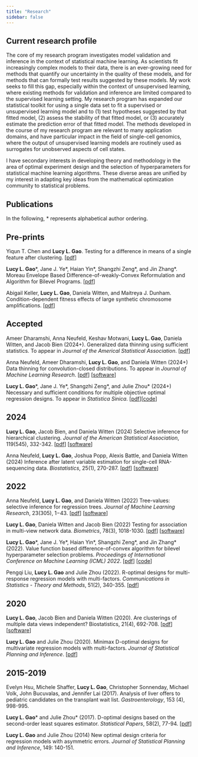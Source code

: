 ```yaml
---
title: "Research"
sidebar: false
---
```


## Current research profile  

The core of my research program investigates model validation and inference in the context of statistical machine learning. As scientists fit increasingly complex models to their data, there is an ever-growing need for methods that quantify our uncertainty in the quality of these models, and for methods that can formally test  results suggested by these models. My work seeks to fill this gap, especially within the context of unsupervised learning, where existing methods for validation and inference are limited compared to the supervised learning setting. My research program has expanded our statistical toolkit for using a single data set to  fit a supervised or unsupervised learning model and to (1) test hypotheses suggested by that fitted model, (2) assess the stability of that fitted model, or (3) accurately estimate the prediction error of that fitted model. The methods developed in the course of my research program are relevant to many application domains, and have particular impact in the field of single-cell genomics, where the output of unsupervised learning models are routinely used as surrogates for unobserved aspects of cell states. 

I have secondary interests in developing theory and methodology in the area of optimal experiment design and the selection of hyperparameters for statistical machine learning algorithms. These diverse areas are unified by my interest in adapting key ideas from the mathematical optimization community to statistical problems. 

## Publications

In the following, \* represents alphabetical author ordering.

## Pre-prints 
Yiqun T. Chen and **Lucy L. Gao**. Testing for a difference in means of a single feature after clustering. [[pdf](https://arxiv.org/pdf/2311.16375.pdf)]

**Lucy L. Gao**\*, Jane J. Ye\*, Haian Yin\*, Shangzhi Zeng\*, and Jin Zhang\*. Moreau Envelope Based Difference-of-weakly-Convex Reformulation and Algorithm for Bilevel Programs. [[pdf](https://arxiv.org/abs/2306.16761)]

Abigail Keller, **Lucy L. Gao**, Daniela Witten, and Maitreya J. Dunham. Condition-dependent fitness effects of large synthetic chromosome amplifications. [[pdf](https://www.biorxiv.org/content/10.1101/2023.06.08.544269v1)]



## Accepted

Ameer Dharamshi, Anna Neufeld, Keshav Motwani, **Lucy L. Gao**, Daniela Witten, and Jacob Bien (2024+). Generalized data thinning using sufficient statistics. To appear in *Journal of the Americal Statistical Association*. [[pdf](https://arxiv.org/abs/2303.12931)]

Anna Neufeld, Ameer Dharamshi, **Lucy L. Gao**, and Daniela Witten (2024+) Data thinning for convolution-closed distributions. To appear in *Journal of Machine Learning Research*. [[pdf](https://arxiv.org/abs/2301.07276)] [[software](https://anna-neufeld.github.io/datathin/index.html)]

**Lucy L. Gao**\*, Jane J. Ye\*, Shangzhi Zeng\*, and Julie Zhou\* (2024+) Necessary and sufficient conditions for multiple objective optimal regression designs. To appear in *Statistica Sinica*.  [[pdf](https://arxiv.org/abs/2303.04746)][[code](https://github.com/lucylgao/multi-objective-paper-code-2022)]

## 2024 

**Lucy L. Gao**, Jacob Bien, and Daniela Witten (2024) Selective inference for hierarchical clustering. *Journal of the American Statistical Association*, 119(545), 332-342. [[pdf](https://arxiv.org/abs/2012.02936)] [[software](clusterpval)]

Anna Neufeld, **Lucy L. Gao**, Joshua Popp, Alexis Battle, and Daniela Witten (2024) Inference after latent variable estimation for single-cell RNA-sequencing data. *Biostatistics*, 25(1), 270-287. [[pdf](https://arxiv.org/abs/2207.00554)] [[software](https://anna-neufeld.github.io/countsplit/)]

## 2022 

Anna Neufeld, **Lucy L. Gao**, and Daniela Witten (2022) Tree-values: selective inference for regression trees. *Journal of Machine Learning Research*, 23(305), 1−43. [[pdf](https://arxiv.org/pdf/2106.07816.pdf)] [[software](https://anna-neufeld.github.io/treevalues/)]

**Lucy L. Gao**, Daniela Witten and Jacob Bien (2022) Testing for association in multi-view network data. *Biometrics*, 78(3), 1018-1030. [[pdf](https://arxiv.org/pdf/1909.11640)] [[software](https://cran.r-project.org/web/packages/multiviewtest/index.html)]

**Lucy L. Gao**\*, Jane J. Ye\*, Haian Yin\*, Shangzhi Zeng\*, and Jin Zhang\* (2022). Value function based difference-of-convex algorithm for bilevel hyperparameter selection problems. *Proceedings of International Conference on Machine Learning (ICML) 2022*. [[pdf](https://arxiv.org/abs/2206.05976)] [[code](https://github.com/SUSTech-Optimization/VF-iDCA)]

Pengqi Liu, **Lucy L. Gao** and Julie Zhou (2022). R-optimal designs for multi-response regression models with multi-factors. *Communications in Statistics - Theory and Methods*, 51(2), 340-355. [[pdf](https://arxiv.org/abs/1910.02539)]

## 2020

**Lucy L. Gao**, Jacob Bien and Daniela Witten (2020). Are clusterings of multiple data views independent? Biostatistics, 21(4), 692-708. [[pdf](https://arxiv.org/abs/1901.03905)] [[software](https://cran.r-project.org/web/packages/multiviewtest/index.html)]

**Lucy L. Gao** and Julie Zhou (2020). Minimax D-optimal designs for multivariate regression models with multi-factors. *Journal of Statistical Planning and Inference*.  [[pdf](https://arxiv.org/abs/1910.00745)]

## 2015-2019

Evelyn Hsu, Michele Shaffer, **Lucy L. Gao**, Christopher Sonnenday, Michael Volk, John Bucuvalas, and Jennifer Lai (2017).
Analysis of liver offers to pediatric candidates on the transplant wait list. *Gastroenterology*, 153 (4), 998-995. 

**Lucy L. Gao**\* and Julie Zhou\* (2017). D-optimal designs based on the second-order least squares estimator. *Statistical Papers*, 58(2), 77-94. [[pdf](https://dspace.library.uvic.ca:8443/handle/1828/7383)]

**Lucy L. Gao** and Julie Zhou (2014) New optimal design criteria for regression models with asymmetric errors. *Journal of Statistical Planning and Inference*, 149: 140-151.
